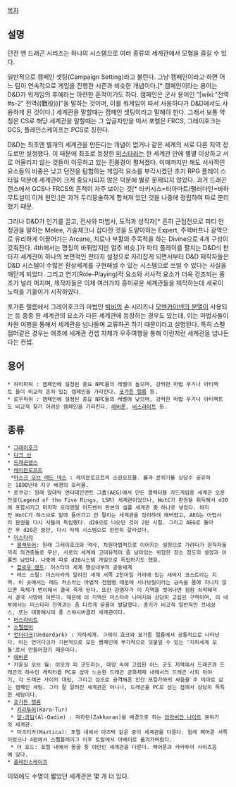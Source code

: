 [[목차]]
== 설명 ==
던전 앤 드래곤 시리즈는 하나의 시스템으로 여러 종류의 세계관에서 모험을 즐길 수 있다.

일반적으로 캠페인 셋팅(Campaign Setting)라고 불린다. 그냥 캠페인이라고 하면 어느 팀이 연속적으로 게임을 진행한 시즌과 비슷한 개념이다.[* 캠페인이라는 용어는 D&D가 워게임의 후예라는 아련한 흔적이기도 하다. 캠페인은 군사 용어인 "[wiki:"전역#s-2" 전역((戰役))]"을 말하는 것이며, 이를 워게임이 따서 사용하다가 D&D에서도 사용하게 된 것이다.] 세계관을 말할때는 캠페인 셋팅이라고 말해야 한다. 그래서 보통 약칭은 CS로 해당 세계관을 말할때는 그 앞글자만을 따서 포렐은 FRCS, 그레이호크는 GCS, 플레인스케이프는 PCS로 칭한다.

D&D는 최초엔 별개의 세계관을 만든다는 개념이 없거나 같은 세계의 서로 다른 지역 정도로만 설정했다. 이 때문에 최초로 등장한 [[미스타라]]는 한 세계관 안에 별별 이상하고 서로 어울리지 않는 것들이 이웃하고 있는 진풍경이 펼쳐졌다. 이때까지만 해도 서사적인 요소들의 비중은 낮고 던전을 탐험하는 게임적 요소를 부각시켰던 초기 RPG 플레이 스타일 덕분에 세계관이 크게 중요시되지 않은 덕분에 별로 문제되지 않았다. 과거 드래곤랜스에서 GCS나 FRCS의 흔적이 자주 보이는 것[* 타키시스=티아마트/팰러다인=바하무트설이 이게 원인.]은 과거 두리뭉술하게 합쳐져 있던 것을 나중에 정립하여 따로 분리했기 때문.

그러나 D&D가 인기를 끌고, 전사와 마법사, 도적과 성직자[* 흔히 근접전으로 파티 안정권을 말하는 Melee, 기술체크나 잡다한 것을 도맡아하는 Expert, 주력버프나 광역으로 유리하게 이끌어가는 Arcane, 치료나 부활의 주목적을 하는 Divine으로 4개 구성이 갖춰진다. 4th에서는 명칭이 바뀌었지만 얼추 비슷.]가 파티 플레이를 펼치는 D&D식 판타지 세계관이 하나의 보편적인 판타지 설정으로 자리잡게 되면서부터 D&D 제작자들은 D&D 시스템이 수많은 환상세계를 구현해낼 수 있는 시스템으로 쓰일 수 있다는 사실을 깨닫게 되었다. 그리고 연기(Role-Playing)적 요소와 서사적 요소가 더욱 강조되는 풍조가 널리 퍼지며, 제작자들은 이제 여러가지 흥미로운 세계관들을 제작하는데 새로이 노력을 기울이기 시작하였다.

포가튼 렐름에서 그레이호크의 마법인 [[빅비]]의 손 시리즈나 [[모덴카이넨의 분열]]이 사용되는 등 종종 한 세계관의 요소가 다른 세계관에 등장하는 경우도 있는데, 이는 마법사들이 차원 여행을 통해서 세계관을 넘나들며 교류하곤 하기 때문이라고 설명된다. 특히 스펠잼머같은 경우는 애초에 세계관 컨셉 자체가 우주여행을 통해 이런저런 세계관을 넘나든다는 컨셉.

== 용어 ==
 * 하이파워 : 캠페인에 설정된 중요 NPC들의 레벨이 높으며, 강력한 마법 무기나 아티팩트 들이 비교적 흔히 있는 캠페인을 가리킨다. [[포가튼 렐름]] 등.
 * 로우파워 : 캠페인에 설정된 중요 NPC들의 레벨에 낮으며, 강력한 마법 무기나 아티팩트도 비교적 찾기 어려운 캠페인을 가리킨다. [[에버론]], [[버스라이트]] 등.

== 종류 ==
 * [[그레이호크]]
 * [[다크 선]]
 * [[드래곤랜스]]
 * [[레이븐로프트]]
  *[[마스크 오브 레드 데스]] : 레이븐로프트의 스핀오프물. 룰과 분위기를 상당수 공유하는 1890년대 지구 배경의 호러물.
 * 로쿠강: 원래 알데락 엔터테인먼트 그룹(AEG)에서 만든 콜렉터블 카드게임용 세계관 오륜전설(Legend of the Five Rings, L5R) 세계관이었으나, WotC가 판권을 취득해서 d20에 포함시키고 마지막 오리엔탈 어드벤처 판본의 샘플 세계관 중 하나로 넣었다. 하지만 WotC가 하스브로 밑에 들어가고 안 팔리는 세계관을 정리하려 해버렸고, AEG는 어렵사리 판권을 다시 사들여 독립했다. d20으로 나오던 것이 2판 시절. 그리고 AEG로 돌아간 후 d20은 중단, 다시 자체 시스템으로 완전히 갈라섰다.
 * [[미스타라]]
  * [[블랙무어]]: 원래 그레이호크와 역사, 차원마법적으로 이어지는 설정으로 가려다가 원작자들끼리 의견충돌로 무산, 서로의 세계에 고대유적이 좀 남아있는 위험한 장소 정도의 설정과 이름만 남았다. 나중에 따로 d20시스템 게임으로 독립하기도 했음.
  * [[할로우 랜드]]: 미스타라 세계 행성내부의 공동세계
  * 레드 스틸: 미스타라의 알려진 세계 서쪽 2천마일 거리에 있는 새비지 코스트라는 지역. 이 곳에서는 레드 커스라는 마법적 전염병 때문에 시나브릴이라는 금속을 몸에 지니지 않으면 육체가 변이해서 결국 죽게 된다. 또한 감염자가 이 지역을 벗어나면 점점 쇠약해져서 결국 사망에 이른다. 때문에 이 지역은 미스타라 나머지와 상당히 고립된 구역이며, 이 내부에서는 미스타라 전역과는 좀 다르게 문물이 발달했다. 총기가 비교적 일반적인 르네상스, 또는 대항해시대 풍 스워시버클러 세계관이다.
 * [[버스라이트]]
 * [[스펠잼머]]
 * [[언더다크]](Underdark) : 지하세계. 그레이 호크와 포가튼 렐름에서 공통적으로 나타난다. 이는 언더다크가 기본적으로 모든 캠페인에 부가적으로 덧붙일 수 있는 '지하세계 모듈'로서 만들어졌기 때문이다.
 * [[에버론]]
 * 카운실 오브 웜: 이오의 피 군도라는, 대양 속에 고립된 어느 군도 지역에서 드래곤과 드래곤의 하수인 캐릭터를 PC로 삼아 느슨한 드래곤 공화체제 내에서의 드래곤 사회 이야기, 각 드래곤 사이의 대립, 그리고 섬으로 공격해온 인간 모험가와의 싸움을 주 테마로 삼는 캠페인 세팅. 그리 잘 알려진 세계관은 아니나, 드래곤을 PC로 삼는 점에서 상당히 독특한 세팅이다.
 * [[포가튼 렐름]]
  * [[카라투어]](Kara-Tur)
  * [[알-콰딤]](Al-Qadim) : 자하란(Zakharan)을 배경으로 하는 [[아라비안 나이트]] 분위기의 세계관.
  * 마즈티카(Maztica): 포렐 내에서 아즈텍 같은 중미 세계관을 다룬다. 원레 페어룬 서쪽이었으나 4판에서 스펠플레이그 이후 토릴에서 아베이로 옮겨가버렸다.
  * 더 호드: 포렐 내에서 몽골 풍 야만인 세계관을 다룬다. 페어룬과 카라투어 사이즈음에 있다.
 * [[플레인스케이프]]
이외에도 수명이 짧았던 세계관은 몇 개 더 있다.
